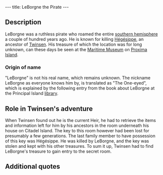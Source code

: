 ---
title: LeBorgne the Pirate
---

{{Quote|
Quote=Come here! Now that's a real sailor! LeBorgne had a log that must have contained the location of his treasure somewhere.|
Character=unknown (Principal Island)}}

==Description==

LeBorgne was a ruthless pirate who roamed the entire [[southern hemisphere]] a couple of hundred years ago. He is known for killing [[Hégésippe]], an ancestor of [[Twinsen]]. His treasure of which the location was for long unknown, can these days be seen at the [[Maritime Museum]] on [[Proxima Island]].


===Origin of name===

"LeBorgne" is not his real name, which remains unknown. The nickname LeBorgne as everyone knows him by, is translated as "The One-eyed", which is explained by the following entry from the book about LeBorgne at the Principal Island [[library]].
{{Quote|
Quote=That was his nickname because he was always chewing an old toothpick. One day, during a typhoon, he sneezed: he found his toothpick, but lost an eye!|
Character=[[Library Grobo]]}}


==Role in Twinsen's adventure==

When Twinsen found out he is the current Heir, he had to retrieve the items and information left for him by his ancestors in the room underneath his house on Citadel Island. The key to this room however had been lost for presumably a few generations. The last family member to have possession of this key was Hégésippe. He was killed by LeBorgne, and the key was stolen and kept with his other treasures. To sum it up, Twinsen had to find LeBorgne's treasure to gain entry to the secret room.


==Additional quotes==

{{Quote|
Quote="This room contains information and weapons that were amassed for generations to help the Heir who will, one day, be chosen from our descendants. The key to the room was passed down from generation to generation, but our ancestor Hégésippe was the last family member to retain the key. He was attacked and killed by the ruthless pirate LeBorgne during a sea voyage. Nobody knows where Leborgne's treasure, which undoubtedly contains the golden key to the room, is today."|
Character=Plaque at the space underneath Twinsen's House, outside of the secret room}}

{{Quote|
Quote=I'm looking for information about LeBorgne the pirate.|
Character=[[Twinsen]]}}

{{Quote|
Quote=I know that LeBorgne had some kind of a captain's log written for him (he was practically illiterate), and the boss of the tavern on Principal Island knows where it is!|
Character=Unknown (Citadel Island)}}

{{Quote|
Quote=One day, one of my swabs claimed that LeBorgne was an ancestor of mine and... well, you know how dramatic burials at sea can be!|
Character=Unknown (Citadel Island)}}

{{Quote|
Quote=Ask the sailor, he would have know who LeBorgne was.|
Character=Unknown (Citadel Island)}}

{{Quote|
Quote=Asks one of my colleagues working in the warehouse on the port. He will know about this LeBorgne.|
Character=Unknown (Citadel Island)}}

{{Quote|
Quote=I read some extracts from the captain's log - LeBorgne was ruthless! If you're still interested in the log, it's for sale at the Old Burg bazaar on Principal Island.|
Character=Unknown (Citadel Island)}}

{{Quote|
Quote="To find Captain LeBorgne's treasure, the voyager who arrives at the port of Proxima island must use the closest mooring post as a guide. With his back to the docked boats, he must follow these instructions in DISCREET mode: 6 steps to the North (straight ahead), then 6 steps to the East (to his right), following the gradual slope. 2 steps to the North (straight ahead) until he reaches the metal garbage can, 3 steps to the East (to his right) until he arrives at a light post. He must stand EXACTLY between the 2 lamp posts, and then take 8 steps to the North until he arrives at a gate. Captain LeBorgne's treasure is in the building behind the gate."|
Character="Authentic" [[Secret Map of LeBorgne's treasure]]}}

{{Quote|
Quote=I read some of the Captain's log - LeBorgne was ruthless! If you are still interested, the log is on sale at the Old Burg bazaar, on this island.|
Character=Unknown (Principal Island)}}

{{Quote|
Quote=Ha, ha! You too are looking for his treasure? Well, I sure once had an old dusty book about LeBorgne, but a customer bought it this morning. It was a rabbibunny. I know that he works over at the library.|
Character=Unknown (Principal Island)}}

{{Quote|
Quote=My dear sir, I have been looking for Captain LeBorgne's log for years now. And would you believe that I found it today while shopping in the Old Burg? Naturally, such a piece should be consulted on site. Go look on the table in the back of the room next to the projection room.|
Character=Unknown (Principal Island)}}

{{Quote|
Quote=We must have something about LeBorgne. Go check with the chief librarian. You know him already, he's a rather large, orange rabbibunny.|
Character=Unknown (Principal Island)}}

{{Quote|
Quote=Hmmh! Quite a character that LeBorgne, he scoured the entire hemisphere a few hundred years ago. My fisherman friend told me that the Bazaar is selling an object that belonged to LeBorgne.|
Character=Unknown (Principal Island)}}

{{Quote|
Quote=Ah! That LeBorgne was quite a man!|
Character=Unknown (Principal Island)}}

{{Quote|
Quote=LeBorgne! Since he didn't know how to read, he had his cook write the Captain's log. I know that it is for sale at the bazaar next door.|
Character=Unknown (Principal Island)}}

{{Quote|
Quote=Ask the librarian, he knows a lot about the history of LeBorgne.|
Character=Unknown (Principal Island)}}

{{Quote|
Quote=Come here! Now that's a real sailor! LeBorgne had a log that must have contained the location of his treasure somewhere.|
Character=Unknown (Principal Island)}}

{{Quote|
Quote=One day, one of my swabs claimed that LeBorgne was an ancestor of mine and... well, you know how dramatic burials at sea can be!|
Character=Unknown (Principal Island)}}

{{Quote|
Quote="Captain LeBorgne's treasure. This chest contains the fruits of a lifetime of dishonesty. It was seized by the IRS, the only predator known to this terrible pirate."|
Character=Plaque of treasure at [[Maritime Museum]] on [[Proxima Island]]}}

{{Quote|
Quote="Skull flag. Pirate emblem belonging to the famous pirate Captain LeBorgne."|
Character=Plaque of [[pirate flag]] at [[Maritime Museum]] on [[Proxima Island]]}}

{{Quote|
Quote=That name sounds familiar. Go visit the Maritime museum, I think that they have two objects that belonged to LeBorgne.|
Character=Unknown (Proxima Island)}}

{{Quote|
Quote=Well, well. It seems that you too have found an authentic secret map of Captain LeBorgne! Do me a favor would you? Give Lanktir, who lives next to the bazaar, back his coffee pot. I'm so ashamed, I should have given it back long ago.|
Character=Unknown (Proxima Island)}}

{{Quote|
Quote=No more fake red cards, too dangerous, I quit. From now on, I am only going to make fake Captain LeBorgne secret maps.|
Character=[[Red Card forging rabbibunny]]}}

{{Quote|
Quote=So go in front of LeBorgne's chest, which is in the museum, and read the sign!|
Character=Unknown (Proxima Island)}}

{{Quote|
Quote=Good day. Incredible huh? These objects belonging to LeBorgne that crossed through time|
Character=Unknown museum visitor}}

{{Quote|
Quote=So read the inscriptions, there are objects that belonged to LeBorgne here!|
Character=Unknown museum visitor}}